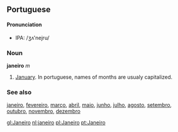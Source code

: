 ==Portuguese==
====Pronunciation====
*IPA: /ʒʌ'nejru/
===Noun===
'''janeiro''' ''m''

#[[January]]. In portuguese, names of months are usualy capitalized.

===See also===
[[janeiro]], [[fevereiro]], [[março]], [[abril]], [[maio]], [[junho]], [[julho]], [[agosto]], [[setembro]], [[outubro]], [[novembro]], [[dezembro]]


[[gl:Janeiro]]
[[nl:janeiro]]
[[pl:Janeiro]]
[[pt:Janeiro]]